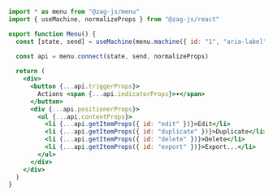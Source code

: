 ```jsx
import * as menu from "@zag-js/menu"
import { useMachine, normalizeProps } from "@zag-js/react"

export function Menu() {
  const [state, send] = useMachine(menu.machine({ id: "1", "aria-label": "File" }))
  
  const api = menu.connect(state, send, normalizeProps)

  return (
    <div>
      <button {...api.triggerProps}>
        Actions <span {...api.indicatorProps}>▾</span>
      </button>
      <div {...api.positionerProps}>
        <ul {...api.contentProps}>
          <li {...api.getItemProps({ id: "edit" })}>Edit</li>
          <li {...api.getItemProps({ id: "duplicate" })}>Duplicate</li>
          <li {...api.getItemProps({ id: "delete" })}>Delete</li>
          <li {...api.getItemProps({ id: "export" })}>Export...</li>
        </ul>
      </div>
    </div>
  )
}
```
